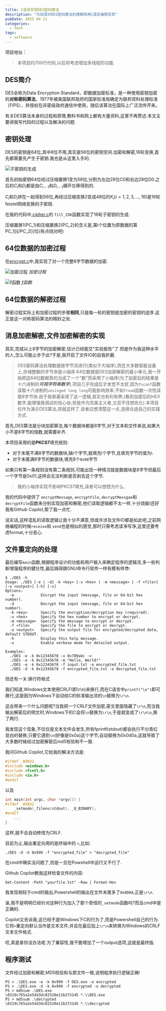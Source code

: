 ```yaml
---
title: C语言实现DES密码算法
description: "为加深对DES密码算法的理解而用C语言编程实现"
pubDate: 2025 04 11 
categories: 
  - tech
tags:
  - software
---
```



项目地址：
<RepositoryCard repo="TanKimzeg/uno" image="https://github.com/PrekrasnoyeDalekov/DES"/>

> 本项目约700行代码,以后将考虑增加多线程的功能.

## DES简介

DES全称为Data Encryption  Standard，即数据加密标准，是一种使用密钥加密的**对称密码算法**，1977年被美国联邦政府的国家标准局确定为联邦资料处理标准（FIPS），并授权在非密级政府通信中使用，随后该算法在国际上广泛流传开来。

有关DES算法本身的过程和原理,教科书和网上都有大量资料,这里不再赘述.本文主要讲我写代码的过程以及解决的问题.

## 密钥处理

DES的密钥是64位,其中8位不用,其实是56位的密钥空间.加密和解密,16轮变换,首先都需要先产生子密钥.我也是从这里入手的.

![子密钥的生成](attachments/C语言实现DES密码算法-子密钥的生成.png)

首先初始密钥64位经过压缩置换1变为56位,分割为左边28位C0和右边28位D0.之后的$C_{i}$和$D_{i}$都是由$C_{i-1}$和$D_{i-1}$循环左移得到的.

$C_{i}$和$D_{i}$拼在一起得到56位,再经过压缩变换2变成48位的$K_{i}(i=1,2,3,\dots,16)$是16轮feistel网络变换的子密钥.

在我的代码中,[cipher.c](https://github.com/PrekrasnoyeDalekov/DES/blob/main/cipherkey.c)的 `fill_CDK`函数实现了16轮子密钥的生成.

压缩置换1(PC_1)和压缩置换2(PC_2)的含义是,第i个位置为原数据的第PC_1[i]/PC_2[i]位(有点绕对吧)

## 64位数据的加密过程

在[encrypt.c](https://github.com/PrekrasnoyeDalekov/DES/blob/main/encrypt.c)中,我实现了对一个完整8字节数据的加密.

![加密过程](attachments/C语言实现DES密码算法-加密过程.png)
*加密过程*

![f函数](attachments/C语言实现DES密码算法-f函数.png)
*f函数*




## 64位数据的解密过程

解密过程实际上和加密过程的步骤**相同**,只是每一轮的密钥是加密的密钥的逆序.这正是这一对称密码算法的精妙之处.

## 消息加密解密,文件加密解密的实现

其实,完成以上8字节的加密解密,估计已经能交"实验报告"了.但是作为我这种水平的人,怎么可能止步于此?于是,我开启了文件IO的自我折磨.


> DES密码算法处理数据按字节流进行(类似于大端序),而在大多数智能设备上,存储整数的字节序是小端序.64位数据是DES加密解密的最小单元,我一开始把这64位数据真的当成了一个"数"而采用了小端序(为了加密后的结果是十六进制的***可视字符串数字***),项目几乎完成后才发觉不太好,因为`fscanf`函数读取十六进制的`unsinged long long`可能影响效率,不如`fread`函数一次性读取8字节快.由于我普遍采用了这一逻辑,其实也有利有弊,(看到加密后的HEX数字,能增强我调试的信心😆;但是作为完美主义者,又忍不住想优化).本项目仅作为演示DES算法,将就这样了.读者应想清楚这一点,选择合适自己的实践方式.

首先,DES算法是分块加密算法,每个数据块都是8字节,对于文本和文件来说,如果大小不是8字节的倍数,就需要补齐.

本项目采用的是**PKCS7**填充规则:
- 对于末尾不满8字节的数据块,缺i个字节,就填充i个字节,且填充字节的值为i.
- 对于末尾满8字节的数据块,填充8个`0x08`字节

如果只有第一条规则没有第二条规则,可能出现一种情况就是数据块是8字节但最后一个字节是0x01,这样会无法判断是否剥去这个字节.

> 我的小端序实现不影响PKCS7填充,读者可以想想为什么.

我的代码中提供了
`encryptMessage`, `encryptFile`, `decryptMessgae`和 `decryptFile`函数来分别实现加密和解密,他们读取逻辑都不太一样,十分烧脑!还好我有Github Copilot,帮了我一点忙.

说实话,这样混乱的读取逻辑让我十分不满意,但或许涉及文件IO都是如此吧,之前网络编程的时候`receive`和 `send`也是相似的感觉,那时只需考虑读净写净,这里还要考虑format,十分恶心.

## 文件重定向的处理

最后编写`main`函数,根据程序设计的功能和用户输入来确定程序的逻辑流,多一些判断增强程序的健壮性,最后搞得跟GNU命令行软件一样有模有样😎:

```shell
$ ./DES -h
Usage: ./DES [-e | -d] -k <key> [-x <hex> | -m <message> | -f <file>] [-o <output>] [-h] [-v]
Options:
  -e            Encrypt the input (message, file or 64-bit hex number).
  -d            Decrypt the input (message, file or 64-bit hex number).
  -k <key>      Specify the encryption/decryption key (required).      
  -x <hex>      Specify the hex number to encrypt or decrypt.
  -m <message>  Specify the message to encrypt or decrypt.
  -f <file>     Specify the file to encrypt or decrypt.
  -o <output>   Specify the output file for encrypted/decrypted data, default STDOUT.
  -h            Display this help message.
  -v            Enable verbose mode for detailed output.

Examples:
  ./DES -e -k 0x12345678 -x 0x789abc -v
  ./DES -e -k 0x12345678 -m "Hello, World!"
  ./DES -e -k 0x12345678 -f input.txt -o encrypted_file.txt
  ./DES -d -k 0x12345678 -f encrypted_file.txt -o decrypted_file.txt   
```

但还有一关:换行符格式

我们知道,Windows文本使用CRLF(即\r\n)来换行,而在C语言中`printf("\n")`即可换行,这是因为Windows下自动给C的标准输出流的`\n`替换为`\r\n`.

这会带来一个什么问题呢?当我把一个CRLF文件加密,密文里面隐藏了`\r\n`,而当我输出解密后的明文时,Windows下的C会将`\n`替换为`\r\n`,于是就变成了`\r\n\n`,换了两行.

我发现这个现象,不仅仅是文本文件会发生,所有fprintf(stdout)都会执行不分青红皂白的替换,只要它遇到`\n`(好像是0x0a)这个字节,自动替换为0x0d0a,这就导致了大多数时候经过加密解密后md5校验和不一致.

我问Github Copilot,它给我的解决方法是:

```c
#ifdef _WIN32
#include <windows.h>
#include <fcntl.h>
#include <io.h>
#endif
```

以及

```c
int main(int argc, char *argv[]) {
#ifdef _WIN32
	_setmode(_fileno(stdout), _O_BINARY);
#endif
	...
}
```

这样,就不会自动修改为CRLF.

目前为止,输出重定向用的是终端中的 `>`,比如:
```shell
./DES -d -k 0x999 -f "encrypted_file" > "decrypted_file"
```
在cmd中确实没问题了,但是一旦在Powshell中运行又不行了.

Github Copilot教我这样检查文件的内容:
```shell
Get-Content -Path "yourfile.txt" -Raw | Format-Hex
```
我发现相较于cmd的输出,Powershell的输出在文件末尾多了`0x0D0A`,正是`\r\n`.

诶,我不是明明已经针对这种行为加入了那个奇怪的`_setmode`函数吗?而且cmd中是正确的.

Copilot又告诉我,这已经不是Windows下C的行为了,而是Powershell自己的行为.它将`>`重定向默认当作是文本文件,并且在最后加上`\r\n`来转换为Windows的CRLF文本文件格式.

哎,真是拿你没办法呢.为了兼容性,我干脆增加了一个output选项,这就是最终版.

## 程序测试

文件经过加密和解密,MD5校验和与原文件一致,说明程序执行逻辑正确!

```shell
PS > .\DES.exe -e -k 0x999 -f DES.exe -o encrypted
PS > .\DES.exe -d -k 0x999 -f encrypted -o decrypted
PS > md5sum .\DES.exe
\0319c765a2e54d3dc02520e11b2f3145 *.\\DES.exe
PS > md5sum .\decrypted
\0319c765a2e54d3dc02520e11b2f3145 *.\\decrypted
```